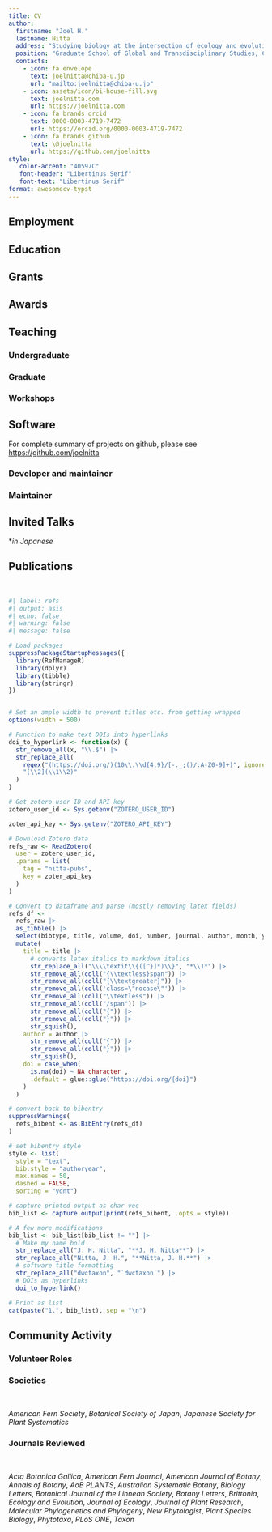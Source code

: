 ```yaml
---
title: CV
author:
  firstname: "Joel H."
  lastname: Nitta
  address: "Studying biology at the intersection of ecology and evolution from species to the globe"
  position: "Graduate School of Global and Transdisciplinary Studies, Chiba University, Chiba, Japan"
  contacts:
    - icon: fa envelope
      text: joelnitta@chiba-u.jp
      url: "mailto:joelnitta@chiba-u.jp"
    - icon: assets/icon/bi-house-fill.svg
      text: joelnitta.com
      url: https://joelnitta.com
    - icon: fa brands orcid
      text: 0000-0003-4719-7472
      url: https://orcid.org/0000-0003-4719-7472
    - icon: fa brands github
      text: \@joelnitta
      url: https://github.com/joelnitta
style:
   color-accent: "40597C"
   font-header: "Libertinus Serif"
   font-text: "Libertinus Serif"
format: awesomecv-typst
---
```


## Employment

```{=typst}
#resume-entry(
  title: "Associate Professor",
  location: "Chiba, Japan",
  date: "Apr. 2023 - present",
  description: "Graduate School of Global and Transdisciplinary Studies, Chiba University"
)
#resume-entry(
  title: "Project Research Associate",
  location: "Tokyo, Japan",
  date: "Apr. 2020 - Mar. 2023",
  description: "Department of Integrated Biosciences, The University of Tokyo"
)
#resume-entry(
  title: "Peter Buck Postdoctoral Research Fellow",
  date: "Jan. 2019 - Mar. 2020",
  location: "Washington, DC",
  description: "Department of Botany, National Museum of Natural History, Smithsonian Institution"
)
#resume-entry(
  title: "Japan Society for the Promotion of Science Postdoctoral Research Fellow ",
  date: "Nov. 2016 - Dec. 2018",
  location: "Tsukuba, Japan",
  description: "Department of Botany, National Museum of Nature and Science"
)
```

## Education

```{=typst}
#resume-entry(
  title: "PhD, Organismic and Evolutionary Biology",
  location: "Cambridge, MA",
  date: "Nov. 2016",
  description: "Harvard University",
)
#resume-entry(
  title: "MS, Biological Sciences",
  location: "Tokyo, Japan",
  date: "Mar. 2010",
  description: "University of Tokyo",
)
#resume-entry(
  title: "BA, Integrative Biology and Japanese Language",
  location: "Berkeley, CA",
  date: "May 2007",
  description: "University of California, Berkeley",
)
#resume-item[
  - Highest Honors in Integrative Biology
  - Highest Distinction in General Scholarship
]
```

## Grants

```{=typst}
#resume-entry(
  title: "Japan Society for the Promotion of Science (Grant-in-Aid for Early-Career Scientists)",
  location: "Tokyo, Japan",
  date: "2022 - 2026",
  description: "Evolutionary origins of endemic ferns on an island biodiversity hotspot",
)
#resume-item[
  - \$31,000 (PI)
]

#resume-entry(
  title: "Smithsonian Institution Barcode Initiative",
  location: "Washington, DC",
  date: "2019",
  description: "Biogeography of Polynesian Pteridophytes: Insights from DNA barcoding",
)
#resume-item[
  - \$8,000 (Internal grant)
]

#resume-entry(
  title: "Japan Society for the Promotion of Science (Grant-in-Aid for JSPS Fellows)",
  location: "Tsukuba, Japan",
  date: "2016 - 2019",
  description: "Elucidating the evolutionary history of a polyploid fern species complex using next-generation sequencing",
)
#resume-item[
  - \$21,000 (Co-PI)
]

#resume-entry(
  title: "National Science Foundation Doctoral Dissertation Improvement Grant",
  location: "Cambridge, MA",
  date: "2013 - 2015",
  description: "Investigating the role of a cryptic life stage in fern evolution and community assembly",
)
#resume-item[
  - \$21,970 (Co-PI)
]
```

## Awards

```{=typst}
#resume-entry(
  title: "Intelligent Systems for Molecular Biology EvolCompGen COSI",
  location: " Madison, WI (online)",
  date: "2022",
  description: "Best Talk"
)

#resume-entry(
  title: "Japanese Society for Plant Systematics",
  location: "Tokyo, Japan",
  date: "2022",
  description: "The Young Scientist Award"
)

#resume-entry(
  title: "Japanese Society for Plant Systematics",
  location: "Tokyo, Japan",
  date: "2021",
  description: "Best Oral Presentation"
)

#resume-entry(
  title: "University of Tokyo",
  location: "Tokyo, Japan",
  date: "2008",
  description: "Japanese Government (Monbukagakusho: MEXT) Scholarship"
)

#resume-entry(
  title: "Department of Integrative Biology, University of California, Berkeley",
  location: "Berkeley, CA",
  date: "2007",
  description: "Departmental Citation"
)

#resume-entry(
  title: "University of California, Berkeley",
  location: "Berkeley, CA",
  date: "2002",
  description: "Regents and Chancellor’s Scholar"
)
```

## Teaching

### Undergraduate 

```{=typst}
#resume-entry(
  title: "Biodiversity and Japan",
  description: "College of Liberal Arts and Sciences, Chiba University",
  location: "Chiba, Japan",
  date: "2023 - present"
)

#resume-entry(
  title: "Reproducible Data Analysis",
  description: "College of Liberal Arts and Sciences, Chiba University",
  location: "Chiba, Japan",
  date: "2023 - present"
)
```

### Graduate

```{=typst}
#resume-entry(
  title: "Data Science",
  description: "Graduate School of Global and Transdisciplinary Studies",
  location: "Chiba, Japan",
  date: "2024 - present"
)
```

### Workshops

```{=typst}
#resume-entry(
  title: "Spatial Phylogenetics Workshop",
  description: "ForBio, Natural History Museum, University of Oslo",
  location: "Oslo, Norway",
  date: "June 2023"
)

#resume-entry(
  title: "How to Use `targets` for Effective Workflows in R",
  description: "University of Oslo Library and Carpentry@UiO",
  location: "Oslo, Norway",
  date: "June 2023"
)

#resume-entry(
  title: "ASCS2022 Workshop on Reproducible Scientific Analysis",
  description: "ISCB 1st Asian Student Council Symposium",
  location: "Online",
  date: "Dec. 2022"
)

#resume-entry(
  title: "Modular, Reproducible Bioinformatics Workflows with the `targets` R package",
  description: "International Society for Computational Biology",
  location: "Online",
  date: "June 2022"
)
```

## Software

For complete summary of projects on github, please see <https://github.com/joelnitta>

### Developer and maintainer

```{=typst}
- #link("https://github.com/ropensci/canaper")[*`canaper`*]
  - _Categorial analysis of neo-and paleo-endemism in R_

- #link("https://github.com/ropensci/dwctaxon")[*`dwctaxon`*]
  - _Tools for working with Darwin Core Taxon data_

- #link("https://github.com/joelnitta/taxastand")[*`taxastand`*]
  - _Standardize species names across data sources_
```

### Maintainer

```{=typst}
- #link("https://github.com/ropensci/restez")[*`restez`*]
  - _Access GenBank data locally_

- #link("https://github.com/ropensci/rgnparser")[*`rgnparser`*]
  - _Interface to `gnparser` in R_
```

## Invited Talks

```{=typst}
#resume-entry(
  title: "Tsukuba Botanical Garden Special Fern Exhibit",
  location: "Tsukuba, Japan",
  date: "2023",
  description: "FTOL and PPG2: The Cutting Edge of Pteridophyte Evolution and Systematics"
)

#resume-entry(
  title: "XVI Conference of the Indian Fern Society and International Symposium",
  location: "Calicut, India (online)",
  date: "2022",
  description: "DNA Barcoding of Fern Gametophytes: Past, Present, and Future"
)

#resume-entry(
  title: "21st Annual Meeting of the Japanese Society for Plant Systematics",
  location: "Online",
  date: "2022",
  description: "Phylogenetic systematics and community assembly processes in ferns",
)
#resume-item[
  - Young Scientist Award Lecture
]

#resume-entry(
  title: "Japan Pteridological Society Meeting at the 81st Annual Meeting of the Botanical Society of Japan",
  location: "Noda, Japan",
  date: "2017",
  description: "Fern flora of Moorea and Tahiti, French Polynesia: Community analysis using DNA barcodes"
)
```

\**in Japanese*

## Publications

<br>

```r
#| label: refs
#| output: asis
#| echo: false
#| warning: false
#| message: false

# Load packages
suppressPackageStartupMessages({
  library(RefManageR)
  library(dplyr)
  library(tibble)
  library(stringr)
})


# Set an ample width to prevent titles etc. from getting wrapped
options(width = 500)

# Function to make text DOIs into hyperlinks
doi_to_hyperlink <- function(x) {
  str_remove_all(x, "\\.$") |>
  str_replace_all(
    regex("(https://doi.org/)(10\\.\\d{4,9}/[-._;()/:A-Z0-9]+)", ignore_case = TRUE),
    "[\\2](\\1\\2)"
  )
}

# Get zotero user ID and API key
zotero_user_id <- Sys.getenv("ZOTERO_USER_ID")

zoter_api_key <- Sys.getenv("ZOTERO_API_KEY")

# Download Zotero data
refs_raw <- ReadZotero(
  user = zotero_user_id,
  .params = list(
    tag = "nitta-pubs",
    key = zoter_api_key
  )
)

# Convert to dataframe and parse (mostly removing latex fields)
refs_df <-
  refs_raw |>
  as_tibble() |>
  select(bibtype, title, volume, doi, number, journal, author, month, year, pages) |>
  mutate(
    title = title |>
      # converts latex italics to markdown italics
      str_replace_all("\\\\textit\\{([^}]*)\\}", "*\\1*") |>
      str_remove_all(coll("{\\textless}span")) |>
      str_remove_all(coll("{\\textgreater}")) |>
      str_remove_all(coll('class=\"nocase\"')) |>
      str_remove_all(coll("\\textless")) |>
      str_remove_all(coll("/span")) |>
      str_remove_all(coll("{")) |>
      str_remove_all(coll("}")) |>
      str_squish(),
    author = author |>
      str_remove_all(coll("{")) |>
      str_remove_all(coll("}")) |>
      str_squish(),
    doi = case_when(
      is.na(doi) ~ NA_character_,
      .default = glue::glue("https://doi.org/{doi}")
    )
  )

# convert back to bibentry
suppressWarnings(
  refs_bibent <- as.BibEntry(refs_df)
)

# set bibentry style
style <- list(
  style = "text",
  bib.style = "authoryear", 
  max.names = 50,
  dashed = FALSE, 
  sorting = "ydnt")

# capture printed output as char vec
bib_list <- capture.output(print(refs_bibent, .opts = style))

# A few more modifications
bib_list <- bib_list[bib_list != ""] |>
  # Make my name bold
  str_replace_all("J. H. Nitta", "**J. H. Nitta**") |>
  str_replace_all("Nitta, J. H.", "**Nitta, J. H.**") |>
  # software title formatting
  str_replace_all("dwctaxon", "`dwctaxon`") |>
  # DOIs as hyperlinks
  doi_to_hyperlink()

# Print as list
cat(paste("1.", bib_list), sep = "\n")
```

## Community Activity

### Volunteer Roles

```{=typst}
#resume-entry(
  title: "Journal of Plant Research",
  location: "",
  date: "2020 - present",
  description: "Editorial Board Member"
)

#resume-entry(
  title: "Phytokeys",
  location: "",
  date: "2022 - present",
  description: "Subject Editor"
)

#resume-entry(
  title: "Phytotaxa",
  location: "",
  date: "2017 - 2023",
  description: "Subject Editor"
)

#resume-entry(
  title: "Software Carpentry Japan",
  location: "",
  date: "2018 - present",
  description: "Team Member"
)
```

### Societies

<br>

_American Fern Society_, _Botanical Society of Japan_, _Japanese Society for Plant Systematics_

### Journals Reviewed

<br>

_Acta Botanica Gallica_, _American Fern Journal_, _American Journal of Botany_, _Annals of Botany_, _AoB PLANTS_, _Australian Systematic Botany_, _Biology Letters_, _Botanical Journal of the Linnean Society_, _Botany Letters_, _Brittonia_, _Ecology and Evolution_, _Journal of Ecology_, _Journal of Plant Research_, _Molecular Phylogenetics and Phylogeny_, _New Phytologist_, _Plant Species Biology_, _Phytotaxa_, _PLoS ONE_, _Taxon_
